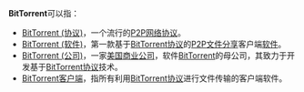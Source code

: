 {{NoteTA
|G1=IT
}}
{{wiktionary|BitTorrent}}
'''BitTorrent'''可以指：

* [[BitTorrent_(协议)|BitTorrent (协议)]]，一个流行的[[對等網路|P2P]][[网络协议|网络协议]]。
* [[BitTorrent_(软件)|BitTorrent (软件)]]，第一款基于[[BitTorrent_(协议)|BitTorrent协议]]的[[對等網路|P2P]][[文件分享|文件分享]]客户端[[软件|软件]]。
* [[BitTorrent_(公司)|BitTorrent (公司)]]，一家[[美国|美国]][[商业|商业]][[公司|公司]]，软件[[BitTorrent_(软件)|BitTorrent]]的母公司，其致力于开发基于[[BitTorrent_(协议)|BitTorrent协议]]技术。
* [[BitTorrent客户端|BitTorrent客户端]]，指所有利用[[BitTorrent_(协议)|BitTorrent协议]]进行文件传输的客户端软件。

{{disambig|cat=非中文名稱消歧義}}